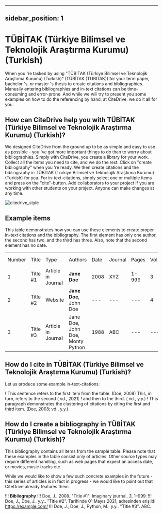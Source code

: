 
---
sidebar_position: 1
---

# TÜBİTAK (Türkiye Bilimsel ve Teknolojik Araştırma Kurumu) (Turkish)

When you 're tasked by using "TÜBİTAK (Türkiye Bilimsel ve Teknolojik Araştırma Kurumu) (Turkish)" (TÜBİTAK (TUBITAK)) for your term paper, bachelor 's, or master 's thesis to create citations and bibliographies.
Manually entering bibliographies and in-text citations can be time-consuming and error-prone. And while we will try to present you some examples on how to do the referencing by hand, at CiteDrive, we do it all for you.

<!---
## About  TÜBİTAK (Türkiye Bilimsel ve Teknolojik Araştırma Kurumu) (Turkish)

* Title: TÜBİTAK (Türkiye Bilimsel ve Teknolojik Araştırma Kurumu) (Turkish)
* Short Title (Id): TÜBİTAK (TUBITAK))
* Authors: TÜBİTAK (Türkiye Bilimsel ve Teknolojik Araştırma Kurumu) (Turkish)
* Download: TÜBİTAK (Türkiye Bilimsel ve Teknolojik Araştırma Kurumu) (Turkish)
 --->

## How can CiteDrive help you with TÜBİTAK (Türkiye Bilimsel ve Teknolojik Araştırma Kurumu) (Turkish)?

We designed CiteDrive from the ground up to be as simple and easy to use as possible - you 've got more important things to do than to worry about bibliographies. Simply with CiteDrive, you create a library for your work. Collect all the items you need to cite, and we do the rest. Click on "create bibliography" when you 're ready. We then create citations and the bibliography in TÜBİTAK (Türkiye Bilimsel ve Teknolojik Araştırma Kurumu) (Turkish) for you. For in-text-citations, simply select one or multiple items and press on the "cite"-button. Add collaborators to your project if you are working with other students on your project. Anyone can make changes at any time.


![citedrive_style](images/tubitak-turkiye-bilimsel-ve-teknolojik-arastrma-kurumu-turkish.svg "Choose TÜBİTAK (Türkiye Bilimsel ve Teknolojik Araştırma Kurumu) (Turkish) in the CiteDrive App")


## Example items

This table demonstrates how you can use these elements to create proper in-text citations and the bibliography. The first element has only one author, the second has two, and the third has three. Also, note that the second element has no date.


<table>
  <tr>
   <td>Number
   </td>
   <td>Title
   </td>
   <td>Type
   </td>
   <td>Authors
   </td>
   <td>Date
   </td>
   <td>Journal
   </td>
   <td>Pages
   </td>
   <td>Volume
   </td>
   <td>Issue
   </td>
   <td>Access Date
   </td>
  </tr>
  <tr>
   <td>1
   </td>
   <td>Title #1
   </td>
   <td>Article in Journal
   </td>
   <td><strong>Jane Doe</strong>
   </td>
   <td>2008
   </td>
   <td>XYZ
   </td>
   <td>1-999
   </td>
   <td>3
   </td>
   <td>2
   </td>
   <td>--
   </td>
  </tr>
  <tr>
   <td>
2
   </td>
   <td>Title #2
   </td>
   <td>Website
   </td>
   <td><strong>Jane Doe, </strong>John Doe
   </td>
   <td>---
   </td>
   <td>---
   </td>
   <td>---
   </td>
   <td>4
   </td>
   <td>---
   </td>
   <td>2020-05-01
   </td>
  </tr>
  <tr>
   <td>3
   </td>
   <td>Title #3
   </td>
   <td>Article in Journal
   </td>
   <td>Jane Doe, John Doe, Monty Python
   </td>
   <td>1988
   </td>
   <td>ABC
   </td>
   <td>---
   </td>
   <td>---
   </td>
   <td>16
   </td>
   <td>---
   </td>
  </tr>
</table>



## How do I cite in  TÜBİTAK (Türkiye Bilimsel ve Teknolojik Araştırma Kurumu) (Turkish)?

Let us produce some example in-text-citations:

! This sentence refers to the first item from the table. (Doe, 2008) This, in turn, refers to the second ( vd., 2021)
! and then to the third.  ( vd., y.y.)
! This paragraph demonstrates the clustering of citations by citing the first and third item. (Doe, 2008;  vd., y.y.)



## How do I create a bibliography in TÜBİTAK (Türkiye Bilimsel ve Teknolojik Araştırma Kurumu) (Turkish)?

This bibliography contains all items from the sample table. Please note that these examples in the table consist only of articles. Other source types may require different handling, such as web pages that expect an access date, or movies, music tracks etc.

While we would like to show a few such concrete examples in the future - this series of articles is in fact in progress - we would like to point out that CiteDrive already features them.


!!! **Bibliography**
!!! Doe, J.. 2008. "Title #1". Imaginary journal, <i>3</i>, 1–999.
!!! Doe, J., Doe, J.. y.y.. "Title #2". Tarihinde  01 Mayıs 2021,  adresinden erişildi https://example.com/
!!! Doe, J., Doe, J., Python, M.. y.y.. "Title #3". ABC.


```
        